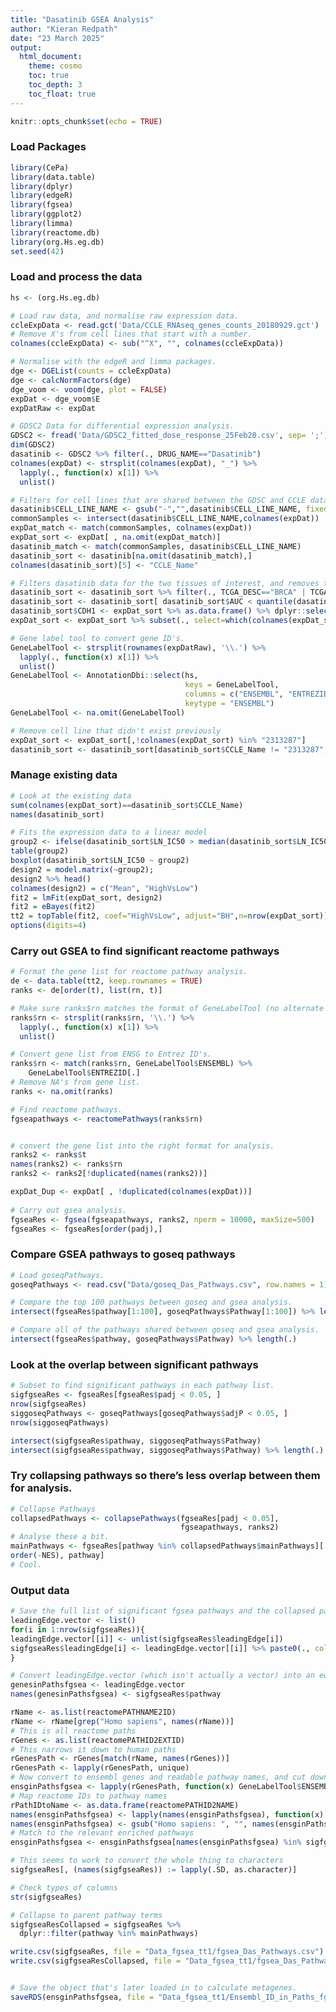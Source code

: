 ```yaml
---
title: "Dasatinib GSEA Analysis"
author: "Kieran Redpath"
date: "23 March 2025"
output:
  html_document:
    theme: cosmo
    toc: true
    toc_depth: 3
    toc_float: true
---
```


```r
knitr::opts_chunk$set(echo = TRUE)
```

### Load Packages
```r
library(CePa)
library(data.table)
library(dplyr)
library(edgeR)
library(fgsea)
library(ggplot2)
library(limma)
library(reactome.db)
library(org.Hs.eg.db)
set.seed(42)
```

### Load and process the data
```r
hs <- (org.Hs.eg.db)

# Load raw data, and normalise raw expression data.
ccleExpData <- read.gct('Data/CCLE_RNAseq_genes_counts_20180929.gct')
# Remove X's from cell lines that start with a number.
colnames(ccleExpData) <- sub("^X", "", colnames(ccleExpData))

# Normalise with the edgeR and limma packages.
dge <- DGEList(counts = ccleExpData)
dge <- calcNormFactors(dge)
dge_voom <- voom(dge, plot = FALSE)
expDat <- dge_voom$E
expDatRaw <- expDat

# GDSC2 Data for differential expression analysis.
GDSC2 <- fread('Data/GDSC2_fitted_dose_response_25Feb20.csv', sep= ';')
dim(GDSC2)
dasatinib <- GDSC2 %>% filter(., DRUG_NAME=="Dasatinib")
colnames(expDat) <- strsplit(colnames(expDat), "_") %>% 
  lapply(., function(x) x[1]) %>% 
  unlist()

# Filters for cell lines that are shared between the GDSC and CCLE datasets.
dasatinib$CELL_LINE_NAME <- gsub("-","",dasatinib$CELL_LINE_NAME, fixed=TRUE)
commonSamples <- intersect(dasatinib$CELL_LINE_NAME,colnames(expDat))
expDat_match <- match(commonSamples, colnames(expDat))
expDat_sort <- expDat[ , na.omit(expDat_match)]
dasatinib_match <- match(commonSamples, dasatinib$CELL_LINE_NAME)
dasatinib_sort <- dasatinib[na.omit(dasatinib_match),]
colnames(dasatinib_sort)[5] <- "CCLE_Name"

# Filters dasatinib data for the two tissues of interest, and removes the middle 33% of samples (based on LN_IC50), so that we're only looking at the extremes. Then filters "expDat_sort" so it's also only these cell lines, those that have data for the drug of interest, and CDH1 expression data.
dasatinib_sort <- dasatinib_sort %>% filter(., TCGA_DESC=="BRCA" | TCGA_DESC=="STAD")  
dasatinib_sort <- dasatinib_sort[ dasatinib_sort$AUC < quantile(dasatinib_sort$AUC , 0.33) | dasatinib_sort$AUC > quantile(dasatinib_sort$AUC, 0.66), ]
dasatinib_sort$CDH1 <- expDat_sort %>% as.data.frame() %>% dplyr::select(., which(colnames(.) %in% dasatinib_sort$CCLE_Name)) %>%  .["ENSG00000039068.14",] %>% as.vector() %>% t()
expDat_sort <- expDat_sort %>% subset(., select=which(colnames(expDat_sort) %in% dasatinib_sort$CCLE_Name))

# Gene label tool to convert gene ID's.
GeneLabelTool <- strsplit(rownames(expDatRaw), '\\.') %>% 
  lapply(., function(x) x[1]) %>% 
  unlist()
GeneLabelTool <- AnnotationDbi::select(hs,
                                       keys = GeneLabelTool,
                                       columns = c("ENSEMBL", "ENTREZID", "SYMBOL"),
                                       keytype = "ENSEMBL")
GeneLabelTool <- na.omit(GeneLabelTool)

# Remove cell line that didn't exist previously
expDat_sort <- expDat_sort[,!colnames(expDat_sort) %in% "2313287"]
dasatinib_sort <- dasatinib_sort[dasatinib_sort$CCLE_Name != "2313287",]
```

### Manage existing data
```r
# Look at the existing data
sum(colnames(expDat_sort)==dasatinib_sort$CCLE_Name)
names(dasatinib_sort)

# Fits the expression data to a linear model
group2 <- ifelse(dasatinib_sort$LN_IC50 > median(dasatinib_sort$LN_IC50), "High", "Low")
table(group2)
boxplot(dasatinib_sort$LN_IC50 ~ group2)
design2 = model.matrix(~group2);
design2 %>% head()
colnames(design2) = c("Mean", "HighVsLow")
fit2 = lmFit(expDat_sort, design2)
fit2 = eBayes(fit2)
tt2 = topTable(fit2, coef="HighVsLow", adjust="BH",n=nrow(expDat_sort))
options(digits=4)
```

### Carry out GSEA to find significant reactome pathways
```r
# Format the gene list for reactome pathway analysis.
de <- data.table(tt2, keep.rownames = TRUE)
ranks <- de[order(t), list(rn, t)]

# Make sure ranks$rn matches the format of GeneLabelTool (no alternate transcripts).
ranks$rn <- strsplit(ranks$rn, '\\.') %>% 
  lapply(., function(x) x[1]) %>% 
  unlist()

# Convert gene list from ENSG to Entrez ID's.
ranks$rn <- match(ranks$rn, GeneLabelTool$ENSEMBL) %>% 
    GeneLabelTool$ENTREZID[.]
# Remove NA's from gene list.
ranks <- na.omit(ranks)

# Find reactome pathways.
fgseapathways <- reactomePathways(ranks$rn)


# convert the gene list into the right format for analysis.
ranks2 <- ranks$t
names(ranks2) <- ranks$rn
ranks2 <- ranks2[!duplicated(names(ranks2))]

expDat_Dup <- expDat[ , !duplicated(colnames(expDat))]  
  
# Carry out gsea analysis.
fgseaRes <- fgsea(fgseapathways, ranks2, nperm = 10000, maxSize=500)
fgseaRes <- fgseaRes[order(padj),]
```

### Compare GSEA pathways to goseq pathways
```r
# Load goseqPathways.
goseqPathways <- read.csv("Data/goseq_Das_Pathways.csv", row.names = 1)

# Compare the top 100 pathways between goseq and gsea analysis.
intersect(fgseaRes$pathway[1:100], goseqPathways$Pathway[1:100]) %>% length(.)

# Compare all of the pathways shared between goseq and gsea analysis.
intersect(fgseaRes$pathway, goseqPathways$Pathway) %>% length(.)
```

### Look at the overlap between significant pathways
```r
# Subset to find significant pathways in each pathway list.
sigfgseaRes <- fgseaRes[fgseaRes$padj < 0.05, ]
nrow(sigfgseaRes)
siggoseqPathways <- goseqPathways[goseqPathways$adjP < 0.05, ]
nrow(siggoseqPathways)

intersect(sigfgseaRes$pathway, siggoseqPathways$Pathway)
intersect(sigfgseaRes$pathway, siggoseqPathways$Pathway) %>% length(.)
```

### Try collapsing pathways so there's less overlap between them for analysis.
```r
# Collapse Pathways
collapsedPathways <- collapsePathways(fgseaRes[padj < 0.05],
                                      fgseapathways, ranks2)
# Analyse these a bit.
mainPathways <- fgseaRes[pathway %in% collapsedPathways$mainPathways][
order(-NES), pathway]
# Cool.
```

### Output data
```r
# Save the full list of significant fgsea pathways and the collapsed pathways
leadingEdge.vector <- list()
for(i in 1:nrow(sigfgseaRes)){
leadingEdge.vector[[i]] <- unlist(sigfgseaRes$leadingEdge[i])
sigfgseaRes$leadingEdge[i] <- leadingEdge.vector[[i]] %>% paste0(., collapse = "::")
}

# Convert leadingEdge.vector (which isn't actually a vector) into an equivalent to genesinPaths and ensginPaths
genesinPathsfgsea <- leadingEdge.vector
names(genesinPathsfgsea) <- sigfgseaRes$pathway

rName <- as.list(reactomePATHNAME2ID)
rName <- rName[grep("Homo sapiens", names(rName))]
# This is all reactome paths
rGenes <- as.list(reactomePATHID2EXTID)
# This narrows it down to human paths
rGenesPath <- rGenes[match(rName, names(rGenes))]
rGenesPath <- lapply(rGenesPath, unique)
# Now convert to ensembl genes and readable pathway names, and cut down to those in the sigfgseaRes data
ensginPathsfgsea <- lapply(rGenesPath, function(x) GeneLabelTool$ENSEMBL[na.omit(match(x, GeneLabelTool$ENTREZID))])
# Map reactome IDs to pathway names
rPathIDtoName <- as.data.frame(reactomePATHID2NAME)
names(ensginPathsfgsea) <- lapply(names(ensginPathsfgsea), function(x) rPathIDtoName$path_name[na.omit(match(x, rPathIDtoName$DB_ID))])
names(ensginPathsfgsea) <- gsub("Homo sapiens: ", "", names(ensginPathsfgsea))
# Match to the relevant enriched pathways
ensginPathsfgsea <- ensginPathsfgsea[names(ensginPathsfgsea) %in% sigfgseaRes$pathway]

# This seems to work to convert the whole thing to characters
sigfgseaRes[, (names(sigfgseaRes)) := lapply(.SD, as.character)]

# Check types of columns
str(sigfgseaRes)

# Collapse to parent pathway terms
sigfgseaResCollapsed = sigfgseaRes %>%
  dplyr::filter(pathway %in% mainPathways)

write.csv(sigfgseaRes, file = "Data_fgsea_tt1/fgsea_Das_Pathways.csv")
write.csv(sigfgseaResCollapsed, file = "Data_fgsea_tt1/fgsea_Das_Pathways_Collapsed.csv")


# Save the object that's later loaded in to calculate metagenes.
saveRDS(ensginPathsfgsea, file = "Data_fgsea_tt1/Ensembl_ID_in_Paths_fgsea.Rds")
```


